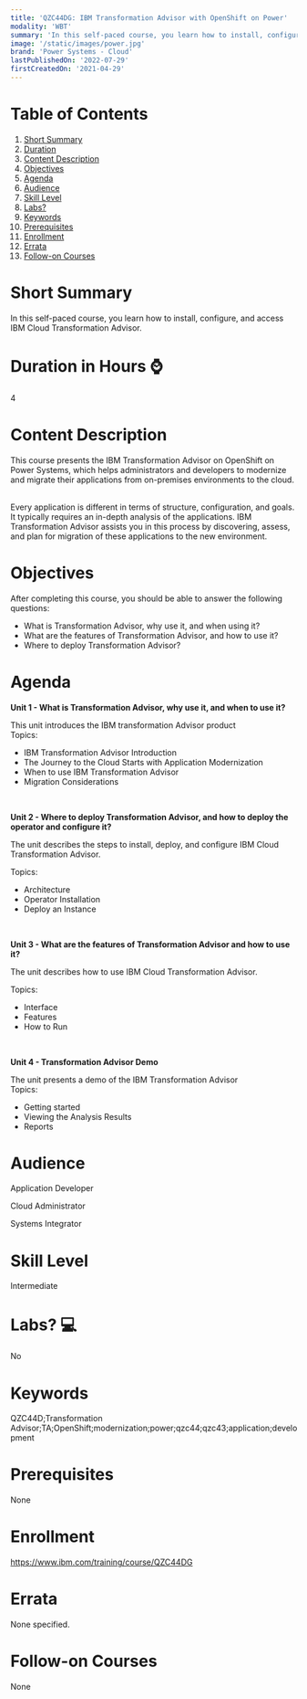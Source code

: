 ```yaml
---
title: 'QZC44DG: IBM Transformation Advisor with OpenShift on Power'
modality: 'WBT'
summary: 'In this self-paced course, you learn how to install, configure, and access IBM Cloud Transformation Advisor.'
image: '/static/images/power.jpg'
brand: 'Power Systems - Cloud'
lastPublishedOn: '2022-07-29'
firstCreatedOn: '2021-04-29'
---
```

# Table of Contents
1.  [Short Summary](#short-summary)
2.  [Duration](#duration-in-hours-)
3.  [Content Description](#content-description)
4.  [Objectives](#objectives)
5.  [Agenda](#agenda)
6.  [Audience](#audience)
7.  [Skill Level](#skill-level)
8.  [Labs?](#labs-)
9.  [Keywords](#keywords)
10. [Prerequisites](#prerequisites)
11. [Enrollment](#enrollment)
12. [Errata](#errata)
13. [Follow-on Courses](#follow-on-courses)

# Short Summary
In this self-paced course, you learn how to install, configure, and access IBM Cloud Transformation Advisor.

# Duration in Hours ⌚
4

# Content Description
This course presents the IBM Transformation Advisor on OpenShift on Power Systems, which helps administrators and developers to modernize and migrate their applications from on-premises environments to the cloud.    
  
Every application is different in terms of structure, configuration, and goals. It typically requires an in-depth analysis of the applications. IBM Transformation Advisor assists you in this process by discovering, assess, and plan for migration of these applications to the new environment.



# Objectives
After completing this course, you should be able to answer the following questions:

* What is Transformation Advisor, why use it, and when using it?
* What are the features of Transformation Advisor, and how to use it?
* Where to deploy Transformation Advisor?


# Agenda
**Unit 1 - What is Transformation Advisor, why use it, and when to use it?**

This unit introduces the IBM transformation Advisor product  
Topics:

* IBM Transformation Advisor Introduction
* The Journey to the Cloud Starts with Application Modernization
* When to use IBM Transformation Advisor
* Migration Considerations

 

**Unit 2 - Where to deploy Transformation Advisor, and how to deploy the operator and configure it?**

The unit describes the steps to install, deploy, and configure IBM Cloud Transformation Advisor.

Topics:

* Architecture
* Operator Installation
* Deploy an Instance

 

**Unit 3 - What are the features of Transformation Advisor and how to use it?**

The unit describes how to use IBM Cloud Transformation Advisor.

Topics:

* Interface
* Features
* How to Run

 

**Unit 4 - Transformation Advisor Demo**

The unit presents a demo of the IBM Transformation Advisor  
Topics:

* Getting started
* Viewing the Analysis Results
* Reports


# Audience
Application Developer

Cloud Administrator

Systems Integrator



# Skill Level
Intermediate        

# Labs? 💻
No

# Keywords
QZC44D;Transformation Advisor;TA;OpenShift;modernization;power;qzc44;qzc43;application;development

# Prerequisites
None

# Enrollment
https://www.ibm.com/training/course/QZC44DG

# Errata
None specified.

# Follow-on Courses
None

